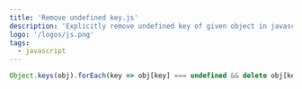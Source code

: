 ---
title: 'Remove undefined key.js'
description: 'Explicitly remove undefined key of given object in javascript.'
logo: '/logos/js.png'
tags:
  - javascript
---

```js
Object.keys(obj).forEach(key => obj[key] === undefined && delete obj[key])
```
